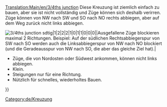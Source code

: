 [[Translation:Main/en/3/4ths junction]]{{de/Kreuzungsmenü}}
Diese Kreuzung ist ziemlich einfach zu bauen, aber sie ist nicht vollständig und Züge können sich deshalb verirren.  Züge können von NW nach SW und SO nach NO rechts abbiegen, aber auf dem Weg zurück nicht links abbiegen.

[[File:en/3.4ths junction.png|center|frame|3/4ths junction]]
sdtig|1|2|2|2|1|0|1|1|0|0|0||Ausgefallene Züge blockieren maximal 2 Richtungen. Beispiel: Auf der südlichen Rechtsabbiegerspur von SW nach SO werden auch die Linksabbiegerspur von NW nach NO blockiert (und die Geradeausspur von NW nach SO, die aber das gleiche Ziel hat).|
*Züge, die von Nordosten oder Südwest ankommen, können nicht links abbiegen.
*Klein.
*Steigungen nur für eine Richtung.
*Nützlich für schnelles, wiederholtes Bauen.
}}

[[Category:de/Kreuzung]]